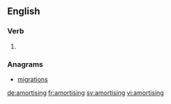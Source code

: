 
==English==

===Verb===
{{head|en|present participle}}

# {{present participle of|amortise|lang=en}}

===Anagrams===
* [[migrations#English|migrations]]

[[de:amortising]]
[[fr:amortising]]
[[sv:amortising]]
[[vi:amortising]]